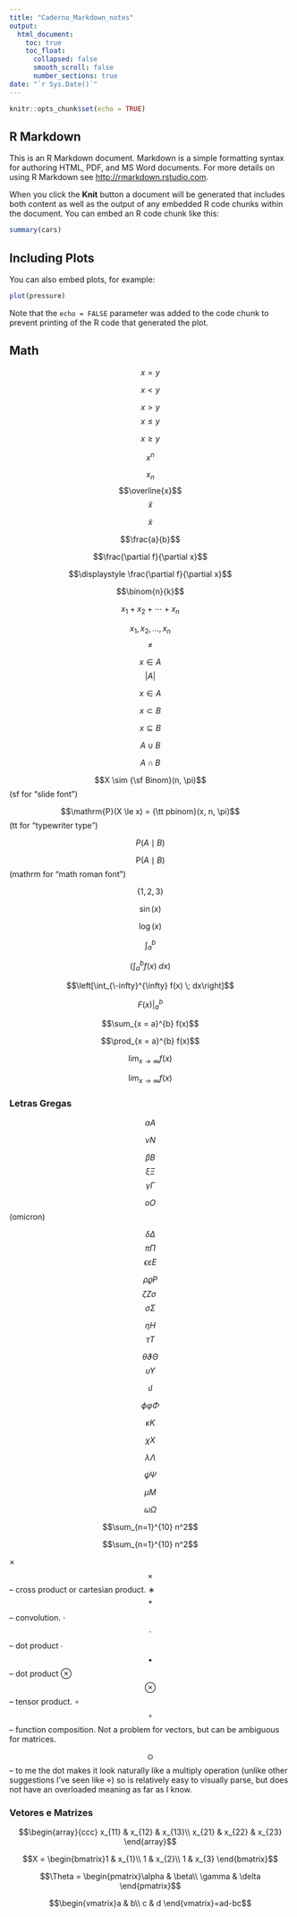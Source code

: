 ---
title: "Caderno_Markdown_notes"
output:
  html_document:
    toc: true
    toc_float:
      collapsed: false
      smooth_scroll: false
      number_sections: true
date: "`r Sys.Date()`"
---

```{r setup, include=FALSE}
knitr::opts_chunk$set(echo = TRUE)
```

## R Markdown

This is an R Markdown document. Markdown is a simple formatting syntax for authoring HTML, PDF, and MS Word documents. For more details on using R Markdown see <http://rmarkdown.rstudio.com>.

When you click the **Knit** button a document will be generated that includes both content as well as the output of any embedded R code chunks within the document. You can embed an R code chunk like this:

```{r cars}
summary(cars)
```

## Including Plots

You can also embed plots, for example:

```{r pressure, echo=FALSE}
plot(pressure)
```

Note that the `echo = FALSE` parameter was added to the code chunk to prevent printing of the R code that generated the plot.

## Math

$$x = y $$

$$x < y $$

$$x > y $$
$$x \le y $$

$$x \ge y $$

$$x^{n}$$

$$x_{n}$$
$$\overline{x}$$
$$\hat{x}$$

$$\tilde{x}$$

$$\frac{a}{b}$$

$$\frac{\partial f}{\partial x}$$

$$\displaystyle \frac{\partial f}{\partial x}$$

$$\binom{n}{k}$$

$$x_{1} + x_{2} + \cdots + x_{n}$$

$$x_{1}, x_{2}, \dots, x_{n}$$
$$\neq $$

$$x \in A$$
$$|A|$$

$$x \in A$$

$$x \subset B$$

$$x \subseteq B$$

$$A \cup B$$

$$A \cap B$$

$$X \sim {\sf Binom}(n, \pi)$$ (sf for “slide font”)

$$\mathrm{P}(X \le x) = {\tt pbinom}(x, n, \pi)$$ (tt for “typewriter type”)

$$P(A \mid B)$$

$$\mathrm{P}(A \mid B)$$ (mathrm for “math roman font”)

$$\{1, 2, 3\}$$

$$\sin(x)$$

$$\log(x)$$

$$\int_{a}^{b}$$

$$\left(\int_{a}^{b} f(x) \; dx\right)$$

$$\left[\int_{\-infty}^{\infty} f(x) \; dx\right]$$

$$\left. F(x) \right|_{a}^{b}$$

$$\sum_{x = a}^{b} f(x)$$

$$\prod_{x = a}^{b} f(x)$$

$$\lim_{x \to \infty} f(x)$$

$$\displaystyle \lim_{x \to \infty} f(x)$$

### Letras Gregas

$$\alpha A$$

$$\nu N$$

$$\beta B$$
$$\xi\Xi$$
$$\gamma \Gamma$$

$$o O$$ (omicron)

$$\delta \Delta$$
$$\pi \Pi$$
$$\epsilon \varepsilon E$$

$$\rho\varrho P$$
$$\zeta Z \sigma \,\!$$
$$\sigma \Sigma$$

$$\eta H$$
$$\tau T$$

$$\theta \vartheta \Theta$$
$$\upsilon \Upsilon$$

$$\iota I$$

$$\phi \varphi \Phi$$

$$\kappa K$$

$$\chi X$$

$$\lambda \Lambda$$

$$\psi \Psi$$

$$\mu M$$

$$\omega \Omega$$

\begin{align*}
a & = b \\
X &\sim {\sf Norm}(10, 3) \\
5 & \le 10
\end{align*}


$$\sum_{n=1}^{10} n^2$$ 

$$\sum_{n=1}^{10} n^2$$

×
$$\times$$
-- cross product or cartesian product.
∗
$$*$$
-- convolution.
⋅
$$\cdot$$
-- dot product
∙
$$\bullet$$
-- dot product
⊗
$$\otimes$$
-- tensor product.
∘
$$\circ$$
-- function composition. Not a problem for vectors, but can be ambiguous for matrices.

$$\odot$$
-- to me the dot makes it look naturally like a multiply operation (unlike other suggestions I've seen like ⋄) so is relatively easy to visually parse, but does not have an overloaded meaning as far as I know.





### Vetores e Matrizes

$$\begin{array}{ccc}
x_{11} & x_{12} & x_{13}\\
x_{21} & x_{22} & x_{23}
\end{array}$$


$$X = \begin{bmatrix}1 & x_{1}\\
1 & x_{2}\\
1 & x_{3}
\end{bmatrix}$$



$$\Theta = \begin{pmatrix}\alpha & \beta\\
\gamma & \delta
\end{pmatrix}$$


$$\begin{vmatrix}a & b\\
c & d
\end{vmatrix}=ad-bc$$

